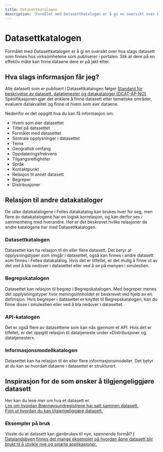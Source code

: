 ```yaml
---
title: Datasettkatalogen
description: 'Formålet med Datasettkatalogen er å gi en oversikt over hva slags datasett som finnes hos virksomhetene som publiserer i portalen.'
---
```


# Datasettkatalogen

<Ingress>
    Formålet med Datasettkatalogen er å gi en oversikt over hva slags datasett som finnes hos virksomhetene som
    publiserer i portalen. Slik at dere på en effektiv måte kan finne dataene dere er på jakt etter.
</Ingress>

<CatalogPromo
    text='Ønsker du å søke i Datasett-katalogen?'
    button='Finn datasett →'
    link='/datasets'
/>

## Hva slags informasjon får jeg?

Alle datasett som er publisert i Datasettkatalogen følger [Standard for beskrivelse av datasett, datatjenester og datakataloger (DCAT-AP-NO)](https://data.norge.no/specification/dcat-ap-no/). Spesifikasjonen gjør det enklere å finne datasett etter tematiske områder, evaluere datakvalitet og finne ut hvem som eier dataene.

Nedenfor er det oppgitt hva du kan få informasjon om:

-   Hvem som eier datasettet
-   Tittel på datasettet
-   Formålet med datasettet
-   Sentrale opplysninger i datasettet
-   Tema
-   Geografisk omfang
-   Oppdateringsfrekvens
-   Tilgangsrettigheter
-   Språk
-   Kontaktpunkt
-   Relasjon til annet datasett
-   Begreper
-   Distribusjoner

## Relasjon til andre datakataloger

De ulike datakatalogene i Felles datakatalog kan brukes hver for seg, men flere av datakatalogene har en logisk korrelasjon, og kan derfor ses i sammenheng med hverandre. Her er det beskrevet hvilke relasjoner de andre katalogene har med Datasettkatalogen.

### Datasettkatalogen

Datasettet kan ha relasjon til én eller flere datasett. Det betyr at opplysningstyper som inngår i datasettet, også kan finnes i andre datasett som finnes i Felles datakatalog. Hvis det er tilfellet, er det mulig å finne ut av det ved å bla nedover i datasettet eller ved å se på menyen i smulestien.

### Begrepskatalogen

Datasettet kan relasjon til begrep i Begrepskatalogen. Med begreper menes det opplysningstyper hvor meningsinnholdet er beskrevet ved hjelp av en definisjon. Hvis begreper i datasettet er knyttet til Begrepskatalogen, kan du finne disse i smulestien eller ved å bla nedover i datasettet.

### API-katalogen

Det er også flere av datasettene som kan nås gjennom et API. Hvis det er tilfellet, er det oppgitt relasjon til datatjeneste under «Distribusjoner og datatjenester».

### Informasjonsmodellkatalogen

Datasettet kan ha relasjon til én eller flere informasjonsmodeller. Det betyr at du kan se hvordan dataene i datasettet er strukturert.

## Inspirasjon for de som ønsker å tilgjengeliggjøre datasett

Her kan du lese mer om hva et datasett er.  
[Les om hvordan Brønnøysundregistrene har satt sammen datasett.](https://www.digdir.no/informasjonsforvaltning/hvordan-bestemme-hva-et-datasett-er-og-hvilke-datasett-som-skal-beskrives/2198)  
[Finn ut hvordan du kan tilgjengeliggjøre datasett.](https://www.digdir.no/informasjonsforvaltning/steg-6-tilgjengeliggjore/2725)

### Eksempler på bruk

Visste du at datasett kan gjenbrukes til nye, spennende formål? [I Datalandsbyen finnes det mange eksempler på hvordan åpne datasett blir brukt til å utvikle nye og smarte applikasjoner.](https://datalandsbyen.norge.no/category/2/gode-eksempler-p%C3%A5-bruk)
